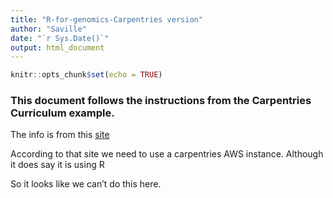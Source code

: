 ```yaml
---
title: "R-for-genomics-Carpentries version"
author: "Saville"
date: "`r Sys.Date()`"
output: html_document
---
```


```r
knitr::opts_chunk$set(echo = TRUE)
```

### This document follows the instructions from the Carpentries Curriculum example.

The info is from this [site](https://datacarpentry.org/genomics-r-intro/)

According to that site we need to use a carpentries AWS instance.  Although it does say it is using R

So it looks like we can't do this here.

